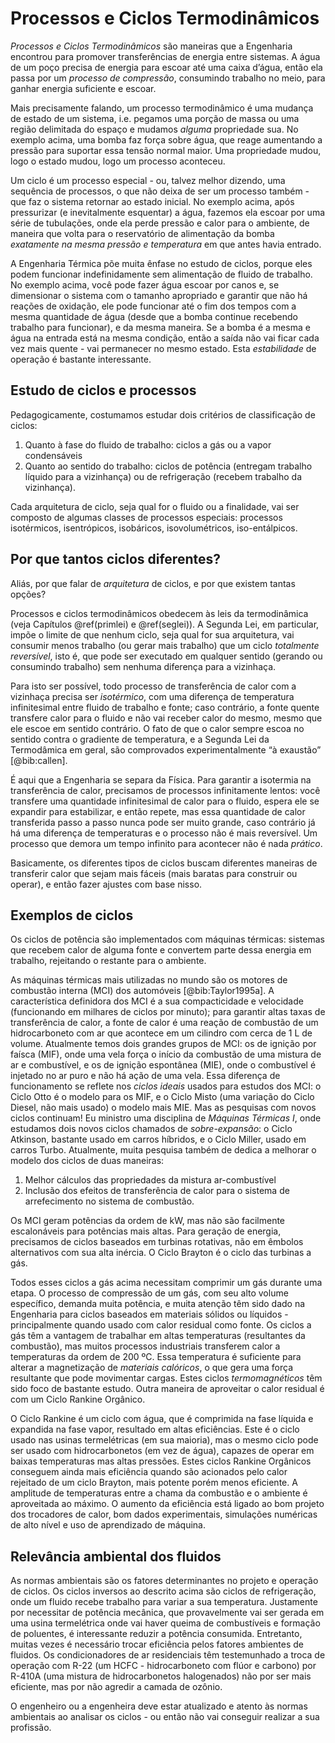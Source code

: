 # Processos e Ciclos Termodinâmicos {#ciclos}

*Processos e Ciclos Termodinâmicos* são maneiras que a Engenharia encontrou para promover transferências de energia entre sistemas. A água de um poço precisa de energia para escoar até uma caixa d'água, então ela passa por um *processo de compressão*, consumindo trabalho no meio, para ganhar energia suficiente e escoar.

Mais precisamente falando, um processo termodinâmico é uma mudança de estado de um sistema, i.e. pegamos uma porção de massa ou uma região delimitada do espaço e mudamos *alguma* propriedade sua. No exemplo acima, uma bomba faz força sobre água, que reage aumentando a pressão para suportar essa tensão normal maior. Uma propriedade mudou, logo o estado mudou, logo um processo aconteceu.

Um ciclo é um processo especial - ou, talvez melhor dizendo, uma sequência de processos, o que não deixa de ser um processo também - que faz o sistema retornar ao estado inicial. No exemplo acima, após pressurizar (e inevitalmente esquentar) a água, fazemos ela escoar por uma série de tubulações, onde ela perde pressão e calor para o ambiente, de maneira que volta para o reservatório de alimentação da bomba *exatamente na mesma pressão e temperatura* em que antes havia entrado.

A Engenharia Térmica põe muita ênfase no estudo de ciclos, porque eles podem funcionar indefinidamente sem alimentação de fluido de trabalho. No exemplo acima, você pode fazer água escoar por canos e, se dimensionar o sistema com o tamanho apropriado e garantir que não há reações de oxidação, ele pode funcionar até o fim dos tempos com a mesma quantidade de água (desde que a bomba continue recebendo trabalho para funcionar), e da mesma maneira. Se a bomba é a mesma e água na entrada está na mesma condição, então a saída não vai ficar cada vez mais quente - vai permanecer no mesmo estado. Esta *estabilidade* de operação é bastante interessante.

## Estudo de ciclos e processos

Pedagogicamente, costumamos estudar dois critérios de classificação de ciclos:

1. Quanto à fase do fluido de trabalho: ciclos a gás ou a vapor condensáveis
2. Quanto ao sentido do trabalho: ciclos de potência (entregam trabalho líquido para a vizinhança) ou de refrigeração (recebem trabalho da vizinhança).

Cada arquitetura de ciclo, seja qual for o fluido ou a finalidade, vai ser composto de algumas classes de processos especiais: processos isotérmicos, isentrópicos, isobáricos, isovolumétricos, iso-entálpicos. 

## Por que tantos ciclos diferentes?

Aliás, por que falar de *arquitetura* de ciclos, e por que existem tantas opções?

Processos e ciclos termodinâmicos obedecem às leis da termodinâmica (veja Capítulos \@ref(primlei) e \@ref(seglei)). A Segunda Lei, em particular, impõe o limite de que nenhum ciclo, seja qual for sua arquitetura, vai consumir menos trabalho (ou gerar mais trabalho) que um ciclo *totalmente reversível*, isto é, que pode ser executado em qualquer sentido (gerando ou consumindo trabalho) sem nenhuma diferença para a vizinhaça. 

Para isto ser possível, todo processo de transferência de calor com a vizinhaça precisa ser *isotérmico*, com uma diferença de temperatura infinitesimal entre fluido de trabalho e fonte; caso contrário, a fonte quente transfere calor para o fluido e não vai receber calor do mesmo, mesmo que ele escoe em sentido contrário. O fato de que o calor sempre escoa no sentido contra o gradiente de temperatura, e a Segunda Lei da Termodâmica em geral, são comprovados experimentalmente "à exaustão" [@bib:callen].

É aqui que a Engenharia se separa da Física. Para garantir a isotermia na transferência de calor, precisamos de processos infinitamente lentos: você transfere uma quantidade infinitesimal de calor para o fluido, espera ele se expandir para estabilizar, e então repete, mas essa quantidade de calor transferida passo a passo nunca pode ser muito grande, caso contrário já há uma diferença de temperaturas e o processo não é mais reversível. Um processo que demora um tempo infinito para acontecer não é nada *prático*.

Basicamente, os diferentes tipos de ciclos buscam diferentes maneiras de transferir calor que sejam mais fáceis (mais baratas para construir ou operar), e então fazer ajustes com base nisso.

## Exemplos de ciclos

Os ciclos de potência são implementados com máquinas térmicas: sistemas que recebem calor de alguma fonte e convertem parte dessa energia em trabalho, rejeitando o restante para o ambiente.

As máquinas térmicas mais utilizadas no mundo são os motores de combustão interna (MCI) dos automóveis [@bib:Taylor1995a]. A característica definidora dos MCI é a sua compacticidade e velocidade (funcionando em milhares de ciclos por minuto); para garantir altas taxas de transferência de calor, a fonte de calor é uma reação de combustão de um hidrocarboneto com ar que acontece em um cilindro com cerca de 1 L de volume. Atualmente temos dois grandes grupos de MCI: os de ignição por faísca (MIF), onde uma vela força o início da combustão de uma mistura de ar e combustível, e os de ignição espontânea (MIE), onde o combustível é injetado no ar puro e não há ação de uma vela. Essa diferença de funcionamento se reflete nos *ciclos ideais* usados para estudos dos MCI: o Ciclo Otto é o modelo para os MIF, e o Ciclo Misto (uma variação do Ciclo Diesel, não mais usado) o modelo mais MIE. Mas as pesquisas com novos ciclos continuam! Eu ministro uma disciplina de *Máquinas Térmicas I*, onde estudamos dois novos ciclos chamados de *sobre-expansão*: o Ciclo Atkinson, bastante usado em carros híbridos, e o Ciclo Miller, usado em carros Turbo. Atualmente, muita pesquisa também de dedica a melhorar o modelo dos ciclos de duas maneiras:

1. Melhor cálculos das propriedades da mistura ar-combustível
2. Inclusão dos efeitos de transferência de calor para o sistema de arrefecimento no sistema de combustão.

Os MCI geram potências da ordem de kW, mas não são facilmente escalonáveis para potências mais altas. Para geração de energia, precisamos de ciclos baseados em turbinas rotativas, não em êmbolos alternativos com sua alta inércia. O Ciclo Brayton é o ciclo das turbinas a gás.

Todos esses ciclos a gás acima necessitam comprimir um gás durante uma etapa. O processo de compressão de um gás, com seu alto volume específico, demanda muita potência, e muita atenção têm sido dado na Engenharia para ciclos baseados em materiais sólidos ou líquidos - principalmente quando usado com calor residual como fonte. Os ciclos a gás têm a vantagem de trabalhar em altas temperaturas (resultantes da combustão), mas muitos processos industriais transferem calor a temperaturas da ordem de 200 ºC. Essa temperatura é suficiente para alterar a magnetização de *materiais calóricos*, o que gera uma força resultante que pode movimentar cargas. Estes ciclos *termomagnéticos* têm sido foco de bastante estudo. Outra maneira de aproveitar o calor residual é com um Ciclo Rankine Orgânico.

O Ciclo Rankine é um ciclo com água, que é comprimida na fase líquida e expandida na fase vapor, resultado em altas eficiências. Este é o ciclo usado nas usinas termelétricas (em sua maioria), mas o mesmo ciclo pode ser usado com hidrocarbonetos (em vez de água), capazes de operar em baixas temperaturas mas altas pressões. Estes ciclos Rankine Orgânicos conseguem ainda mais eficiência quando são acionados pelo calor rejeitado de um ciclo Brayton, mais potente porém menos eficiente. A amplitude de temperaturas entre a chama da combustão e o ambiente é aproveitada ao máximo. O aumento da eficiência está ligado ao bom projeto dos trocadores de calor, bom dados experimentais, simulações numéricas de alto nível e uso de aprendizado de máquina.

## Relevância ambiental dos fluidos

As normas ambientais são os fatores determinantes no projeto e operação de ciclos. Os ciclos inversos ao descrito acima são ciclos de refrigeração, onde um fluido recebe trabalho para variar a sua temperatura. Justamente por necessitar de potência mecânica, que provavelmente vai ser gerada em uma usina termelétrica onde vai haver queima de combustíveis e formação de poluentes, é interessante reduzir a potência consumida. Entretanto, muitas vezes é necessário trocar eficiência pelos fatores ambientes de fluidos. Os condicionadores de ar residenciais têm testemunhado a troca de operação com R-22 (um HCFC - hidrocarboneto com flúor e carbono) por R-410A (uma mistura de hidrocarbonetos halogenados) não por ser mais eficiente, mas por não agredir a camada de ozônio.

O engenheiro ou a engenheira deve estar atualizado e atento às normas ambientais ao analisar os ciclos - ou então não vai conseguir realizar a sua profissão.
